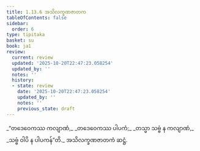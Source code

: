 ```yaml
---
title: 1.13.6 အသိလက္ခဏဇာတက
tableOfContents: false
sidebar:
  order: 6
type: tipitaka
basket: su
book: ja1
review:
  current: review
  updated: '2025-10-20T22:47:23.058254'
  updated_by: ''
  notes: ''
  history:
  - state: review
    date: '2025-10-20T22:47:23.058254'
    updated_by: ''
    notes: ''
    previous_state: draft
---
```



<DynamicBreadcrumb />


<ReviewStatus review={frontmatter.review} showDetails={true} />

<HypothesisAnnotation frontmatter={frontmatter} />

<Division number="126" book="ja1" e="ch" v="22" p="29">

<Paragraph number="279" type="verses" book="ja1">
_“တဒေဝေကဿ ကလျာဏံ,_  
_တဒေဝေကဿ ပါပကံ;_  
_တသ္မာ သဗ္ဗံ န ကလျာဏံ,_  
_သဗ္ဗံ ဝါပိ န ပါပကန်”တိ._  


</Paragraph>
</Division>

<Paragraph number="280" type="center" book="ja1">
အသိလက္ခဏဇာတကံ ဆဋ္ဌံ.
</Paragraph>